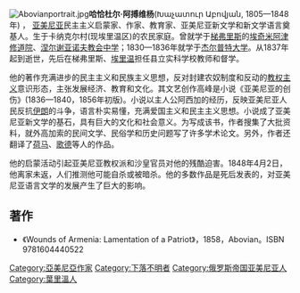 [[File:Abovianportrait.jpg|right]]'''哈恰杜尔·阿搏维杨'''(Խաչատուր Աբովյան, 1805—1848年) ， [[亚美尼亚|亚美尼亚]]民主主义启蒙家、作家、教育家、亚美尼亚新文学和新文学语言奠基人。生于卡纳克尔村(现埃里温区)的农民家庭。曾就学于[[梯弗里斯|梯弗里斯]]的[[埃奇米阿津修道院|埃奇米阿津修道院]]、[[涅尔谢亚诺夫教会中学|涅尔谢亚诺夫教会中学]]；1830—1836年就学于[[杰尔普特大学|杰尔普特大学]]。从1837年起到逝世，先后在梯弗里斯、[[埃里温|埃里温]]担任县立实科学校教师和督学。

他的著作充满进步的民主主义和民族主义思想，反对封建农奴制度和反动的[[教权主义|教权主义]]意识形态，主张发展经济、教育和文化。其文艺创作高峰是小说《亚美尼亚的创伤》(1836—1840，1856年初版)。小说以主人公阿西加的经历，反映亚美尼亚人民反抗[[伊朗|伊朗]]的斗争，语言朴实易懂，充满爱国主义和民主主义思想。小说成了亚美尼亚新文学的基石，具有巨大的文化和社会意义。为写成该书，作者搜集了大批资料，就外高加索的民间文学、民俗学和历史问题写了许多学术论文。另外，作者还翻译了[[荷马|荷马]]、[[约翰·沃尔夫冈·冯·歌德|歌德]]等人的作品。

他的启蒙活动引起亚美尼亚教权派和沙皇官员对他的残酷迫害。1848年4月2日，他离家未返，人们推测他可能自杀或被暗杀。他的多数作品是死后发表的，对亚美尼亚语言文学的发展产生了巨大的影响。

==著作==
* 《Wounds of Armenia: Lamentation of a Patriot》，1858，Abovian。ISBN 9781604440522


{{Authority control}}
[[Category:亞美尼亞作家|Category:亞美尼亞作家]]
[[Category:下落不明者|Category:下落不明者]]
[[Category:俄罗斯帝国亚美尼亚人|Category:俄罗斯帝国亚美尼亚人]]
[[Category:葉里溫人|Category:葉里溫人]]